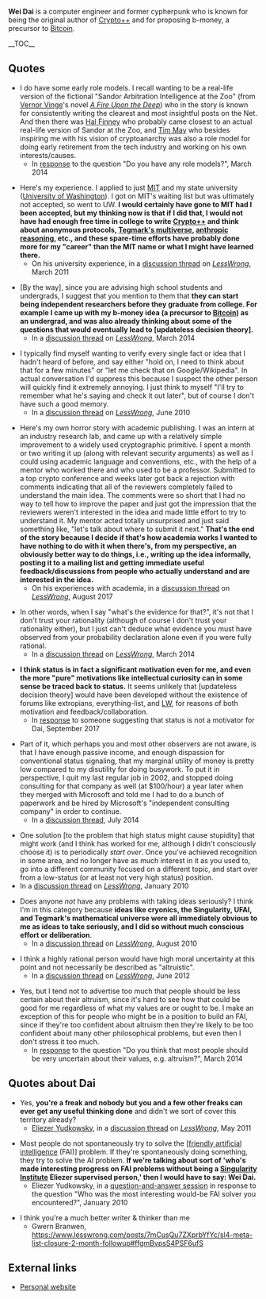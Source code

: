 '''Wei Dai''' is a computer engineer and former cypherpunk who is known for being the original author of [[wikipedia:Crypto++|Crypto++]] and for proposing b-money, a precursor to [[wikipedia:Bitcoin|Bitcoin]].

__TOC__

==Quotes==

* I do have some early role models. I recall wanting to be a real-life version of the fictional "Sandor Arbitration Intelligence at the Zoo" (from [[wikipedia:Vernor Vinge|Vernor Vinge]]'s novel ''[[wikipedia:A Fire Upon the Deep|A Fire Upon the Deep]]'') who in the story is known for consistently writing the clearest and most insightful posts on the Net. And then there was [[wikipedia:Hal Finney (computer scientist)|Hal Finney]] who probably came closest to an actual real-life version of Sandor at the Zoo, and [[wikipedia:Timothy C. May|Tim May]] who besides inspiring me with his vision of cryptoanarchy was also a role model for doing early retirement from the tech industry and working on his own interests/causes.
** In [http://lesswrong.com/lw/jgz/aalwa_ask_any_lesswronger_anything/ap84 response] to the question "Do you have any role models?", March 2014

* Here's my experience. I applied to just [[wikipedia:Massachusetts Institute of Technology|MIT]] and my state university ([[wikipedia:University of Washington|University of Washington]]). I got on MIT's waiting list but was ultimately not accepted, so went to UW. '''I would certainly have gone to MIT had I been accepted, but my thinking now is that if I did that, I would not have had enough free time in college to write [[wikipedia:Crypto++|Crypto++]] and think about anonymous protocols, [[wikipedia:Multiverse#Max Tegmark's four levels|Tegmark's multiverse]], [[wikipedia:Anthropic principle|anthropic reasoning]], etc., and these spare-time efforts have probably done more for my "career" than the MIT name or what I might have learned there.'''
** On his university experience, in a [https://www.lesswrong.com/posts/MzfrRhB4Q7YgCW3f6/college-selection-advice#PuZtQ3excyvoPZh42 discussion thread] on ''[[wikipedia:LessWrong|LessWrong]]'', March 2011

* <nowiki>[</nowiki>By the way<nowiki>]</nowiki>, since you are advising high school students and undergrads, I suggest that you mention to them that '''they can start being independent researchers before they graduate from college. For example I came up with my b-money idea (a precursor to [[wikipedia:Bitcoin|Bitcoin]]) as an undergrad, and was also already thinking about some of the questions that would eventually lead to <nowiki>[</nowiki>updateless decision theory<nowiki>]</nowiki>.'''
** In a [https://www.lesswrong.com/posts/x2fkoZMuMNhBashH4/academia-as-a-career-option-its-social-value-and#AZCrzTMa4yvywgahE discussion thread] on ''[[wikipedia:LessWrong|LessWrong]]'', March 2014

* I typically find myself wanting to verify every single fact or idea that I hadn't heard of before, and say either "hold on, I need to think about that for a few minutes" or "let me check that on Google/Wikipedia". In actual conversation I'd suppress this because I suspect the other person will quickly find it extremely annoying. I just think to myself "I'll try to remember what he's saying and check it out later", but of course I don't have such a good memory.
** In a [https://www.lesswrong.com/posts/d9CcQ24ukbL8WcMpB/how-to-always-have-interesting-conversations#HK9pw3RnReS5x9bPa discussion thread] on ''[[wikipedia:LessWrong|LessWrong]]'', June 2010

* Here's my own horror story with academic publishing. I was an intern at an industry research lab, and came up with a relatively simple improvement to a widely used cryptographic primitive. I spent a month or two writing it up (along with relevant security arguments) as well as I could using academic language and conventions, etc., with the help of a mentor who worked there and who used to be a professor. Submitted to a top crypto conference and weeks later got back a rejection with comments indicating that all of the reviewers completely failed to understand the main idea. The comments were so short that I had no way to tell how to improve the paper and just got the impression that the reviewers weren't interested in the idea and made little effort to try to understand it. My mentor acted totally unsurprised and just said something like, "let's talk about where to submit it next." '''That's the end of the story because I decide if that's how academia works I wanted to have nothing to do with it when there's, from my perspective, an obviously better way to do things, i.e., writing up the idea informally, posting it to a mailing list and getting immediate useful feedback/discussions from people who actually understand and are interested in the idea.'''
** On his experiences with academia, in a [https://www.lesswrong.com/posts/g94oAbSna8hpGJTSu/the-doomsday-argument-in-anthropic-decision-theory#2PPGdDqgtWCpqMmr9 discussion thread] on ''[[wikipedia:LessWrong|LessWrong]]'', August 2017

* In other words, when I say "what's the evidence for that?", it's not that I don't trust your rationality (although of course I don't trust your rationality either), but I just can't deduce what evidence you must have observed from your probability declaration alone even if you were fully rational.
** In a [https://www.lesswrong.com/posts/zsznamBgNuj3XX2DP/self-congratulatory-rationalism#2pmeNAZ33A8y43464 discussion thread] on ''[[wikipedia:LessWrong|LessWrong]]'', March 2014

* '''I think status is in fact a significant motivation even for me, and even the more "pure" motivations like intellectual curiosity can in some sense be traced back to status.''' It seems unlikely that <nowiki>[</nowiki>updateless decision theory<nowiki>]</nowiki> would have been developed without the existence of forums like extropians, everything-list, and [[wikipedia:LessWrong|LW]], for reasons of both motivation and feedback/collaboration.
** In [https://www.lesswrong.com/posts/a3aGosA987cZ4aRAB/online-discussion-is-better-than-pre-publication-peer-review#TkXmTc5Sxnt9GhyZS response] to someone suggesting that status is not a motivator for Dai, September 2017

* Part of it, which perhaps you and most other observers are not aware, is that I have enough passive income, and enough dispassion for conventional status signaling, that my marginal utility of money is pretty low compared to my disutility for doing busywork. To put it in perspective, I quit my last regular job in 2002, and stopped doing consulting for that company as well (at $100/hour) a year later when they merged with Microsoft and told me I had to do a bunch of paperwork and be hired by Microsoft's "independent consulting company" in order to continue.
** In a [https://www.lesswrong.com/posts/Jter3YhFBZFYo8vtq/look-for-the-next-tech-gold-rush#ikKBYevf2aL2pBwsS discussion thread], July 2014

* One solution <nowiki>[</nowiki>to the problem that high status might cause stupidity<nowiki>]</nowiki> that might work (and I think has worked for me, although I didn't consciously choose it) is to periodically ''start over''. Once you've achieved recognition in some area, and no longer have as much interest in it as you used to, go into a different community focused on a different topic, and start over from a low-status (or at least not very high status) position.
* In a [https://www.lesswrong.com/posts/cgrvvp9QzjiFuYwLi/high-status-and-stupidity-why#64QSdqdMekvGrpuaH discussion thread] on ''[[wikipedia:LessWrong|LessWrong]]'', January 2010

* Does anyone ''not'' have any problems with taking ideas seriously? I think I'm in this category because '''ideas like cryonics, the Singularity, UFAI, and Tegmark's mathematical universe were all immediately obvious to me as ideas to take seriously, and I did so without much conscious effort or deliberation'''.
** In a [https://www.lesswrong.com/posts/Q8jyAdRYbieK8PtfT/taking-ideas-seriously#Ym77AptKtD2h9bXXd discussion thread] on ''[[wikipedia:LessWrong|LessWrong]]'', August 2010

* I think a highly rational person would have high moral uncertainty at this point and not necessarily be described as "altruistic".
** In a [https://www.lesswrong.com/posts/p4Gd8pRcbnKo46hus/building-toward-a-friendly-ai-team#s5uoQrSoFeKke29dm discussion thread] on ''[[wikipedia:LessWrong|LessWrong]]'', June 2012

* Yes, but I tend not to advertise too much that people should be less certain about their altruism, since it's hard to see how that could be good for me regardless of what my values are or ought to be. I make an exception of this for people who might be in a position to build an FAI, since if they're too confident about altruism then they're likely to be too confident about many other philosophical problems, but even then I don't stress it too much.
** In [https://www.lesswrong.com/posts/YdfpDyRpNyypivgdu/aalwa-ask-any-lesswronger-anything#miERerX6pSgG4ac5x response] to the question "Do you think that most people should be very uncertain about their values, e.g. altruism?", March 2014

==Quotes about Dai==

* Yes, '''you're a freak and nobody but you and a few other freaks can ever get any useful thinking done''' and didn't we sort of cover this territory already?
** [[wikipedia:Eliezer Yudkowsky|Eliezer Yudkowsky]], in a [https://www.lesswrong.com/posts/jCSLbQvWz8j4Mwcar/what-we-re-losing#KrgHNaDG5Sh5DSgbX discussion thread] on ''[[wikipedia:LessWrong|LessWrong]]'', May 2011

* Most people do not spontaneously try to solve the <nowiki>[</nowiki>[[wikipedia:Friendly artificial intelligence|friendly artificial intelligence]] (FAI)<nowiki>]</nowiki> problem. If they're spontaneously doing something, they try to solve the AI problem. '''If we're talking about sort of 'who's made interesting progress on FAI problems without being a [[wikipedia:Machine Intelligence Research Institute|Singularity Institute]] Eliezer supervised person,' then I would have to say: Wei Dai.'''
** Eliezer Yudkowsky, in a [https://www.lesswrong.com/posts/YduZEfz8usGbJXN4x/transcription-of-eliezer-s-january-2010-video-q-and-a question-and-answer session] in response to the question "Who was the most interesting would-be FAI solver you encountered?", January 2010

* I think you're a much better writer & thinker than me
** Gwern Branwen, https://www.lesswrong.com/posts/7mCusQu7ZXprbYfYc/sl4-meta-list-closure-2-month-followup#ffgmBvpsS4PSF6ufS

==External links==

* [http://www.weidai.com/ Personal website]

{{Wikipedia}}

{{DEFAULTSORT:Dai, Wei}}
